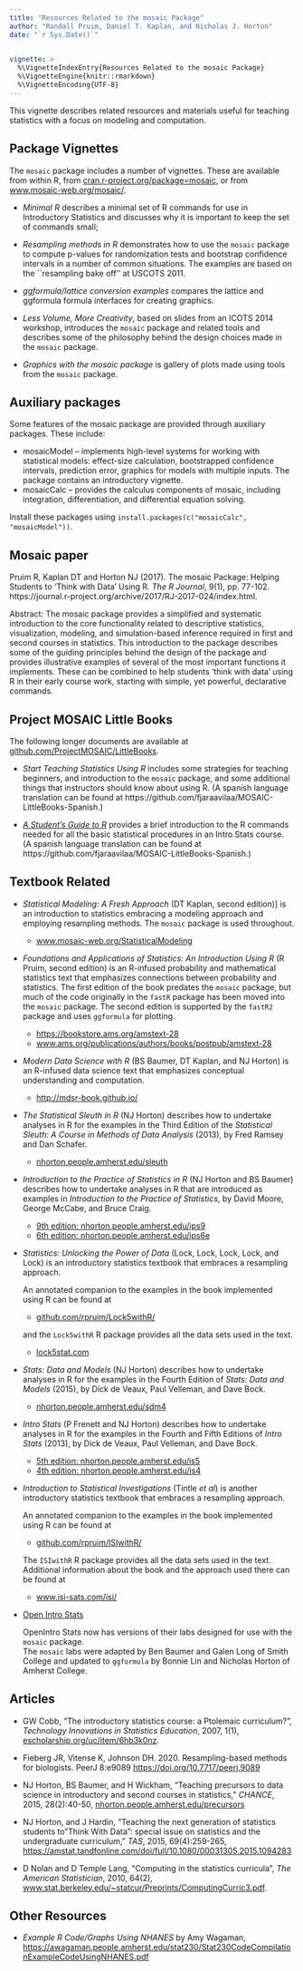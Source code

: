 ```yaml
---
title: "Resources Related to the mosaic Package"
author: "Randall Pruim, Daniel T. Kaplan, and Nicholas J. Horton"
date: "`r Sys.Date()`"

  
vignette: >
  %\VignetteIndexEntry{Resources Related to the mosaic Package}
  %\VignetteEngine{knitr::rmarkdown}
  %\VignetteEncoding{UTF-8}
---
```




This vignette describes related resources and materials useful for teaching
statistics with a focus on modeling and computation.

## Package Vignettes

The `mosaic` package includes a number of vignettes. These are available 
from within R, from 
[cran.r-project.org/package=mosaic](https://cran.r-project.org/package=mosaic),
or from [www.mosaic-web.org/mosaic/](https://www.mosaic-web.org/mosaic/).

 * *Minimal R* describes a minimal set of R commands for use in 
	Introductory Statistics and discusses why it is important
		to keep the set of commands small;
		
 * *Resampling methods in R* demonstrates how to use the `mosaic`
	package to compute p-values for randomization tests and bootstrap confidence 
	intervals in a number of common situations. The examples are based on the 
	``resampling bake off'' at USCOTS 2011.

 * *ggformula/lattice conversion examples* compares the lattice and ggformula formula interfaces for creating graphics. 

 * *Less Volume, More Creativity*,
based on slides from an ICOTS 2014 workshop, introduces the `mosaic` package and
related tools and describes some of the philosophy behind the design choices
made in the `mosaic` package.
	
 * *Graphics with the mosaic package*
 is gallery of plots made using tools from the `mosaic` package.

## Auxiliary packages

Some features of the mosaic package are provided through auxiliary packages. These include:

* mosaicModel -- implements high-level systems for working with statistical models: effect-size calculation, bootstrapped confidence intervals, prediction error, graphics for models with multiple inputs. The package contains an introductory vignette.
* mosaicCalc -- provides the calculus components of mosaic, including integration, differentiation, and differential equation solving. 

<!-- See *[Modeling-based calculus with R/mosaic](http://www.mosaic-web.org/wp-content/uploads/2019/01/UMAP-mosaic-calculus.pdf)* for an instructor-oriented introduction and *[Start R in Calculus](http://project-mosaic-books.com/?page_id=22)* for a student-facing guide. -->

Install these packages using `install.packages(c("mosaicCalc", "mosaicModel"))`.

## Mosaic paper

Pruim R, Kaplan DT and Horton NJ (2017). The mosaic Package: Helping
Students to 'Think with Data' Using R. *The R Journal*, 9(1), pp.
77-102.  https://journal.r-project.org/archive/2017/RJ-2017-024/index.html.

Abstract: The mosaic package provides a simplified and systematic introduction to the core functionality related to descriptive statistics, visualization, modeling, and simulation-based inference required in first and second courses in statistics. This introduction to the package describes some of the guiding principles behind the design of the package and provides illustrative examples of several of the most important functions it implements. These can be combined to help students 'think with data' using R in their early course work, starting with simple, yet powerful, declarative commands.

## Project MOSAIC Little Books

The following longer documents are available at 
[github.com/ProjectMOSAIC/LittleBooks](https://github.com/ProjectMOSAIC/LittleBooks/blob/master/README.md).

 * *Start Teaching Statistics Using R* includes 
some strategies for teaching beginners, and introduction to the `mosaic` package,
and some additional things that instructors should know about using R.
(A spanish language translation can be found at
https://github.com/fjaraavilaa/MOSAIC-LittleBooks-Spanish.)

 * *[A Student's Guide to R](https://github.com/ProjectMOSAIC/LittleBooks/raw/master/StudentGuide/MOSAIC-StudentGuide.pdf)* provides a brief introduction to 
the R commands needed for all the basic statistical procedures in 
an Intro Stats course.  
(A spanish language translation can be found at
https://github.com/fjaraavilaa/MOSAIC-LittleBooks-Spanish.)


<!--  * *[Start R in Calculus](http://project-mosaic-books.com/?page_id=22)* highlights features  -->
<!-- of R and the `mosaic` package that can be used to teach  -->
<!-- calculus with R. -->

 
## Textbook Related

 * *Statistical Modeling: A Fresh Approach* (DT Kaplan, second edition)]
is an introduction to statistics embracing a modeling approach and employing 
resampling methods. 
The `mosaic` package is used throughout.

    * [www.mosaic-web.org/StatisticalModeling](https://dtkaplan.github.io/SM2-bookdown/)

 * *Foundations and Applications of Statistics: An Introduction Using R* (R Pruim, second edition) 
is an R-infused probability and mathematical statistics text that emphasizes
connections between probability and statistics. The first edition of the book 
predates the `mosaic` package, but much of the code originally in the `fastR` 
package has been moved into the `mosaic` package. 
The second edition is supported by the `fastR2` package and uses `ggformula` for
plotting.
    * [https://bookstore.ams.org/amstext-28](https://bookstore.ams.org/amstext-28)
    * [www.ams.org/publications/authors/books/postpub/amstext-28](http://www.ams.org/publications/authors/books/postpub/amstext-28)

 * *Modern Data Science with R* (BS Baumer, DT Kaplan, and NJ Horton)
		is an R-infused data science text that emphasizes conceptual understanding and computation.

    * [http://mdsr-book.github.io/](https://mdsr-book.github.io/)
    
 * *The Statistical Sleuth in R* (NJ Horton)
		describes how to undertake analyses in R for the
		examples in the Third Edition of the
		*Statistical Sleuth: A Course in Methods of Data Analysis* (2013),
		by Fred Ramsey and Dan Schafer.

    * [nhorton.people.amherst.edu/sleuth](https://nhorton.people.amherst.edu/sleuth/)

 * *Introduction to the Practice of Statistics in R* (NJ Horton and BS Baumer)
		describes how to undertake analyses in R that are introduced as examples in 
		*Introduction to the Practice of
		Statistics*, by David Moore, George McCabe,
		and Bruce Craig. 
		
    * [9th edition: nhorton.people.amherst.edu/ips9](https://nhorton.people.amherst.edu/ips9/) 
    * [6th edition: nhorton.people.amherst.edu/ips6e](https://nhorton.people.amherst.edu/ips6e/) 

 * *Statistics: Unlocking the Power of Data* (Lock, Lock, Lock, Lock, and Lock) 
		is an introductory statistics textbook that embraces a resampling approach. 
		
    An annotated companion to the examples in the book implemented using R can be found at 
		
    * [github.com/rpruim/Lock5withR/](https://github.com/rpruim/Lock5withR/blob/master/README.md)
    
    and the `Lock5withR` R package provides all the data sets used in the text.
		
    * [lock5stat.com](https://www.lock5stat.com/) 
		

 * *Stats: Data and Models* (NJ Horton)
		describes how to undertake analyses in R for the
		examples in the Fourth Edition of 
		*Stats: Data and Models* (2015),
		by Dick de Veaux, Paul Velleman, and Dave Bock.

    * [nhorton.people.amherst.edu/sdm4](https://nhorton.people.amherst.edu/sdm4/)

 * *Intro Stats* (P Frenett and NJ Horton)
		describes how to undertake analyses in R for the
		examples in the Fourth and Fifth Editions of 
		*Intro Stats* (2013),
		by Dick de Veaux, Paul Velleman, and Dave Bock.

    * [5th edition: nhorton.people.amherst.edu/is5](https://nhorton.people.amherst.edu/is5/)
    * [4th edition: nhorton.people.amherst.edu/is4](https://nhorton.people.amherst.edu/is4/)


 * *Introduction to Statistical Investigations* (Tintle *et al*) 
		is another introductory statistics textbook that embraces a resampling approach. 
		
    An annotated companion to the examples in the book implemented using R can be found at 
		
    * [github.com/rpruim/ISIwithR/](https://github.com/rpruim/ISIwithR/blob/master/README.md)
    
    The `ISIwithR` R package provides all the data sets used in the text.
    Additional information about the book and the approach used there can be found at
		
    * [www.isi-sats.com/isi/](http://www.isi-stats.com/isi/)
		
  * [Open Intro Stats](https://www.openintro.org/stat/labs.php)
  
    OpenIntro Stats now has versions of their labs designed for 
    use with the `mosaic` package.  
    The `mosaic` labs were adapted by 
    Ben Baumer and Galen Long of Smith College and updated to `ggformula` by Bonnie Lin and Nicholas Horton of Amherst College.

## Articles
 * GW Cobb, "The introductory statistics course: a Ptolemaic curriculum?", 
   *Technology Innovations in Statistics Education*, 2007, 1(1), 
   [escholarship.org/uc/item/6hb3k0nz](https://escholarship.org/uc/item/6hb3k0nz).

 * Fieberg JR, Vitense K, Johnson DH. 2020. Resampling-based methods for biologists. 
 PeerJ 8:e9089 <https://doi.org/10.7717/peerj.9089>
 
 * NJ Horton, BS Baumer, and H Wickham, "Teaching precursors to data science in introductory and second courses in statistics," *CHANCE*, 2015, 28(2):40-50, 
 [nhorton.people.amherst.edu/precursors](https://nhorton.people.amherst.edu/precursors/)

 * NJ Horton, and J Hardin, "Teaching the next generation of statistics students to "Think With Data": special issue on statistics and the undergraduate curriculum," *TAS*, 2015, 69(4):259-265, 
 [https://amstat.tandfonline.com/doi/full/10.1080/00031305.2015.1094283](https://amstat.tandfonline.com/doi/full/10.1080/00031305.2015.1094283)
 
 * D Nolan and D Temple Lang, "Computing in the statistics curricula", 
*The American Statistician*, 2010, 64(2), 
[www.stat.berkeley.edu/~statcur/Preprints/ComputingCurric3.pdf](https://www.stat.berkeley.edu/~statcur/Preprints/ComputingCurric3.pdf).

## Other Resources

 * *Example R Code/Graphs Using NHANES* by Amy Wagaman,
 <https://awagaman.people.amherst.edu/stat230/Stat230CodeCompilationExampleCodeUsingNHANES.pdf>
